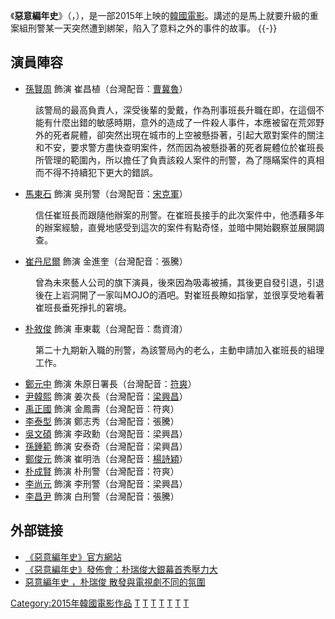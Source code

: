 {{Infobox Film
|片名        = 惡意編年史
|電影原名    = {{lang|ko|악의연대기}}
|圖像        = 
|圖像說明    = 
|導演        = [[白建鶴|白建鶴]]
|監製        = 
|製片        = 
|編劇        = 
|主演        = {{ubl|[[孫賢周|孫賢周]]|[[馬東石|馬東石]]|[[崔丹尼爾|崔丹尼爾]]|[[朴敘俊|朴敘俊]]}}
|分級        = 
|副標題      = 
|主題曲      = 
|片頭曲      = 
|片尾曲      = 
|配樂        =
|攝影        = 
|剪輯        = 
|製片商      = 
|發行商      = CJ Entertainment
|上映日期    = {{flagicon|KOR}}2015年5月14日
|發行日期    =
|片長        = 102分鐘
|產地        = {{KOR}}
|語言        = [[韓語|韓語]]
|官方網站    = 
|預算        = 
|票房        = 
|中國大陸片名= 
|香港片名    =
|新馬片名    = 
|台灣片名    = 
|sarft_id    = <!-- 公映許可號碼 -->
|amg_id      = <!-- AMG（All Media Guide）ID -->
|imdb_id     = <!-- IMDB（互聯網電影數據庫）ID -->
}}
《'''惡意編年史'''》（{{lang-ko|악의연대기}}，{{lang-en|''The Chronicles of Evil''}}），是一部2015年上映的[[韓國電影|韓國電影]]。講述的是馬上就要升級的重案組刑警某一天突然遭到綁架，陷入了意料之外的事件的故事。
{{-}}

== 演員陣容 ==
* [[孫賢周|孫賢周]] 飾演 崔昌植（台灣配音：[[曹冀魯|曹冀魯]]）
: 該警局的最高負責人，深受後輩的愛戴，作為刑事班長升職在即，在這個不能有什麼出錯的敏感時期，意外的造成了一件殺人事件，本應被留在荒郊野外的死者屍體，卻突然出現在城市的上空被懸掛著，引起大眾對案件的關注和不安，要求警方盡快查明案件，然而因為被懸掛著的死者屍體位於崔班長所管理的範圍內，所以擔任了負責該殺人案件的刑警，為了隱瞞案件的真相而不得不持續犯下更大的錯誤。
* [[馬東石|馬東石]] 飾演 吳刑警（台灣配音：[[宋克軍|宋克軍]]）
: 信任崔班長而跟隨他辦案的刑警。在崔班長接手的此次案件中，他憑藉多年的辦案經驗，直覺地感受到這次的案件有點奇怪，並暗中開始觀察並展開調查。
* [[崔丹尼爾|崔丹尼爾]] 飾演 金進奎（台灣配音：張騰）
: 曾為未來藝人公司的旗下演員，後來因為吸毒被捕，其後更自發引退，引退後在上岩洞開了一家叫MOJO的酒吧。對崔班長瞭如指掌，並很享受地看著崔班長垂死掙扎的窘境。
* [[朴敘俊|朴敘俊]] 飾演 車東載（台灣配音：喬資淯）
: 第二十九期新入職的刑警，為該警局內的老么，主動申請加入崔班長的組理工作。
* [[鄭元中|鄭元中]] 飾演 朱原日署長（台灣配音：[[符爽|符爽]]）
* [[尹韓熙|尹韓熙]] 飾演 姜次長（台灣配音：[[梁興昌|梁興昌]]）
* [[禹正國|禹正國]] 飾演 金鳳壽（台灣配音：符爽）
* [[李泰型|李泰型]] 飾演 鄭志秀（台灣配音：張騰）
* [[吳文碩|吳文碩]] 飾演 李政勳（台灣配音：梁興昌）
* [[孫鍾範|孫鍾範]] 飾演 安泰奇（台灣配音：梁興昌）
* [[鄭俊元|鄭俊元]] 飾演 崔明浩（台灣配音：[[楊詩穎|楊詩穎]]）
* [[朴成賢|朴成賢]] 飾演 朴刑警（台灣配音：符爽）
* [[李尚元|李尚元]] 飾演 李刑警（台灣配音：梁興昌）
* [[李昌尹|李昌尹]] 飾演 白刑警（台灣配音：張騰）

== 外部链接 ==
*[http://chronicle2015.co.kr/?&t__nil_upper_main=homepage 《惡意編年史》官方網站] {{Wayback|url=http://chronicle2015.co.kr/?&t__nil_upper_main=homepage |date=20150419171016 }}
*[http://www.koreastardaily.com/tc/video/60250 《惡意編年史》發佈會：朴瑞俊大銀幕首秀壓力大] {{Wayback|url=http://www.koreastardaily.com/tc/video/60250 |date=20160304042416 }}
*[https://web.archive.org/web/20160304123905/http://tw.twent.chinayes.com/Content/20150415/KKID2UTWPZN8E.shtml 惡意編年史 ，朴瑞俊 散發與電視劇不同的氛圍]

[[Category:2015年韓國電影作品|Category:2015年韓國電影作品]]
[[Category:韓語電影|T]]
[[Category:韓國驚悚片|T]]
[[Category:韩国警匪片|T]]
[[Category:绑架题材作品|T]]
[[Category:2010年代驚悚片|T]]
[[Category:韩国犯罪片|T]]
[[Category:2010年代犯罪片|T]]